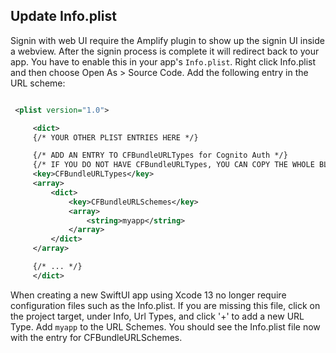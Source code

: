 ## Update Info.plist

Signin with web UI require the Amplify plugin to show up the signin UI inside a webview. After the signin process is complete it will redirect back to your app. You have to enable this in your app's `Info.plist`. Right click Info.plist and then choose Open As > Source Code. Add the following entry in the URL scheme:

```xml

 <plist version="1.0">

     <dict>
     {/* YOUR OTHER PLIST ENTRIES HERE */}

     {/* ADD AN ENTRY TO CFBundleURLTypes for Cognito Auth */}
     {/* IF YOU DO NOT HAVE CFBundleURLTypes, YOU CAN COPY THE WHOLE BLOCK BELOW */}
     <key>CFBundleURLTypes</key>
     <array>
         <dict>
             <key>CFBundleURLSchemes</key>
             <array>
                 <string>myapp</string>
             </array>
         </dict>
     </array>

     {/* ... */}
     </dict>
```

When creating a new SwiftUI app using Xcode 13 no longer require configuration files such as the Info.plist. If you are missing this file, click on the project target, under Info, Url Types, and click '+' to add a new URL Type. Add `myapp` to the URL Schemes. You should see the Info.plist file now with the entry for CFBundleURLSchemes.
